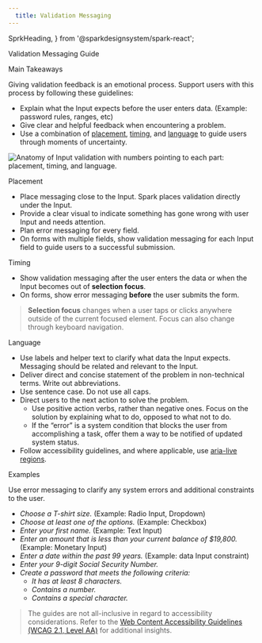 ```yaml
---
  title: Validation Messaging
---
```


  SprkHeading,
} from '@sparkdesignsystem/spark-react';

<span id="validation-messaging-guide" class="docs-b-Link--anchor"></span>
<SprkHeading element="h1" additionalClasses="sprk-u-mbl sprk-u-Measure" isPageTitle>
  Validation Messaging Guide
</SprkHeading>

<span id="main-takeaways" class="docs-b-Link--anchor"></span>
<SprkHeading element="h2" additionalClasses="sprk-u-mbm sprk-u-Measure" variant="displayThree">
  Main Takeaways
</SprkHeading>

Giving validation feedback is an emotional process. Support users with this process by following these guidelines:

- Explain what the Input expects before the user enters data. (Example: password rules, ranges, etc)
- Give clear and helpful feedback when encountering a problem.
- Use a combination of [placement](#placement), [timing](#timing), and [language](#language) to guide users through moments of uncertainty.

<img
  srcSet={validationAnatomySet}
  class="sprk-u-Measure sprk-u-pam sprk-u-pbh sprk-u-Width-100"
  src={validationAnatomy}
  alt="Anatomy of Input validation with numbers pointing to each part: placement, timing, and language."
/>


<span id="placement" class="docs-b-Link--anchor"></span>
<SprkHeading element="h2" additionalClasses="sprk-u-mbm sprk-u-Measure" variant="displayThree">
  Placement
</SprkHeading>

- Place messaging close to the Input. Spark places validation directly under the Input.
- Provide a clear visual to indicate something has gone wrong with user Input and needs attention.
- Plan error messaging for every field.
- On forms with multiple fields, show validation messaging for each Input field to guide users to a successful submission.

<span id="timing" class="docs-b-Link--anchor"></span>
<SprkHeading element="h2" additionalClasses="sprk-u-mbm sprk-u-Measure" variant="displayThree">
  Timing
</SprkHeading>

- Show validation messaging after the user enters the data or when the Input becomes out of **selection focus**.
- On forms, show error messaging **before** the user submits the form.

> **Selection focus** changes when a user taps or clicks anywhere outside of the current focused element. Focus can also change
> through keyboard navigation.

<span id="language" class="docs-b-Link--anchor"></span>
<SprkHeading element="h2" additionalClasses="sprk-u-mbm sprk-u-Measure" variant="displayThree">
  Language
</SprkHeading>

<ul>
  <li>
    Use labels and helper text to clarify what data the Input expects. Messaging should be related and relevant to the Input.
  </li>
  <li>
    Deliver direct and concise statement of the problem in non-technical terms. Write out abbreviations.
  </li>
  <li>
    Use sentence case. Do not use all caps.
  </li>
  <li>
    Direct users to the next action to solve the problem.
    <ul class="sprk-b-List sprk-b-List--indented sprk-u-Measure sprk-u-mvs">
      <li>
        Use positive action verbs, rather than negative ones. Focus on the solution by explaining what to do, opposed to what not to do.
      </li>
      <li>
        If the “error” is a system condition that blocks the user from accomplishing a task, offer them a way to be notified of updated system status.
      </li>
    </ul>
  </li>
  <li>
    Follow accessibility guidelines, and where applicable, use <a href="https://www.w3.org/WAI/WCAG21/Techniques/aria/ARIA19">aria-live regions</a>.
  </li>
</ul>


<span id="examples" class="docs-b-Link--anchor"></span>
<SprkHeading element="h2" additionalClasses="sprk-u-mbm sprk-u-Measure" variant="displayThree">
  Examples
</SprkHeading>

Use error messaging to clarify any system errors and additional constraints to the user.
- *Choose a T-shirt size.* (Example: Radio Input, Dropdown)
- *Choose at least one of the options.* (Example: Checkbox)
- *Enter your first name.* (Example: Text Input)
- *Enter an amount that is less than your current balance of $19,800.* (Example: Monetary Input)
- *Enter a date within the past 99 years.* (Example: data Input constraint)
- *Enter your 9-digit Social Security Number.*
- *Create a password that meets the following criteria:*
  - *It has at least 8 characters.*
  - *Contains a number.*
  - *Contains a special character.*

> The guides are not all-inclusive in regard to accessibility considerations. Refer to the [Web Content Accessibility Guidelines (WCAG 2.1, Level AA)](https://www.w3.org/TR/WCAG21/) for additional insights.
